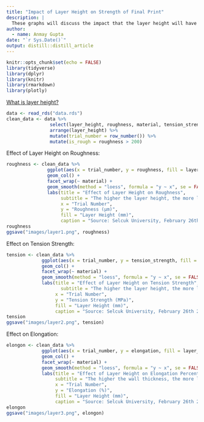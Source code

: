 ```yaml
---
title: "Impact of Layer Height on Strength of Final Print"
description: |
  These graphs will discuss the impact that the layer height will have on a 3D print.
author:
  - name: Anmay Gupta
date: "`r Sys.Date()`"
output: distill::distill_article
---
```


```r
knitr::opts_chunk$set(echo = FALSE)
library(tidyverse)
library(dplyr)
library(knitr)
library(rmarkdown)
library(plotly)
```

[What is layer height?](https://all3dp.com/2/3d-slicer-settings-3d-printer/#layer-height)

```r
data <- read_rds("data.rds")
clean_data <- data %>%
                select(layer_height, roughness, material, tension_strength, elongation) %>%
                arrange(layer_height) %>% 
                mutate(trial_number = row_number()) %>%
                mutate(is_rough = roughness > 200)
```

Effect of Layer Height on Roughness:

```r
roughness <- clean_data %>%
               ggplot(aes(x = trial_number, y = roughness, fill = layer_height)) +
               geom_col() +
               facet_wrap(~ material) +
               geom_smooth(method = "loess", formula = "y ~ x", se = FALSE) + 
               labs(title = "Effect of Layer Height on Roughness",
                    subtitle = "The higher the layer height, the more likely the printer\nis to make mistakes and create a rougher surface.",
                    x = "Trial Number",
                    y = "Roughness (µm)",
                    fill = "Layer Height (mm)",
                    caption = "Source: Selcuk University, February 26th 2019")
roughness
ggsave("images/layer1.png", roughness)
```

Effect on Tension Strength:

```r
tension <- clean_data %>%
             ggplot(aes(x = trial_number, y = tension_strength, fill = layer_height)) +
             geom_col() +
             facet_wrap(~ material) +
             geom_smooth(method = "loess", formula = "y ~ x", se = FALSE) + 
             labs(title = "Effect of Layer Height on Tension Strength",
                    subtitle = "The higher the layer height, the more likely the print is to\nsustain a high load.",
                  x = "Trial Number",
                  y = "Tension Strength (MPa)",
                  fill = "Layer Height (mm)",
                  caption = "Source: Selcuk University, February 26th 2019")
tension
ggsave("images/layer2.png", tension)
```

Effect on Elongation:

```r
elongon <- clean_data %>%
             ggplot(aes(x = trial_number, y = elongation, fill = layer_height)) +
             geom_col() +
             facet_wrap(~ material) +
             geom_smooth(method = "loess", formula = "y ~ x", se = FALSE) + 
             labs(title = "Effect of Layer Height on Elongation Percentage",
                  subtitle = "The higher the wall thickness, the more likely the print is to\nelongate and deform.",
                  x = "Trial Number",
                  y = "Elongation (%)",
                  fill = "Layer Height (mm)",
                  caption = "Source: Selcuk University, February 26th 2019")
elongon
ggsave("images/layer3.png", elongon)
```




